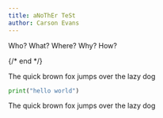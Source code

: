 ```yaml
---
title: aNoThEr TeSt
author: Carson Evans
---
```


Who? What? Where? Why? How?

{/* end */}

The quick brown fox jumps over the lazy dog

```py
print("hello world")
```

The quick brown fox jumps over the lazy dog
